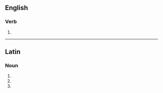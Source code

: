 {{also|habilitâtes}}

==English==

===Verb===
{{head|en|verb form}}

# {{en-third-person singular of|habilitate}}

----

==Latin==

===Noun===
{{la-noun-form|habilitātēs}}

# {{inflection of|la|habilitās||nom|p}}
# {{inflection of|la|habilitās||acc|p}}
# {{inflection of|la|habilitās||voc|p}}